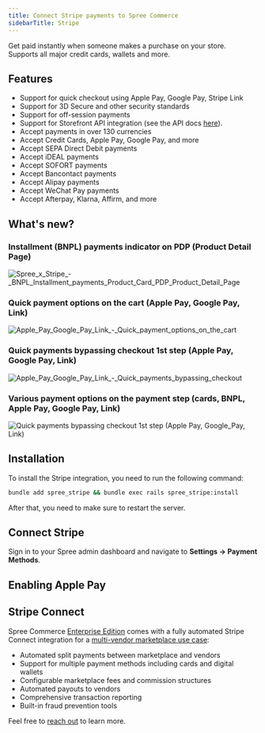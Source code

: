 ```yaml
---
title: Connect Stripe payments to Spree Commerce
sidebarTitle: Stripe
---
```


Get paid instantly when someone makes a purchase on your store. Supports all major credit cards, wallets and more.

## Features

- Support for quick checkout using Apple Pay, Google Pay, Stripe Link
- Support for 3D Secure and other security standards
- Support for off-session payments
- Support for Storefront API integration (see the API docs [here](https://spreecommerce.org/docs/api-reference/storefront/stripe)).
- Accept payments in over 130 currencies
- Accept Credit Cards, Apple Pay, Google Pay, and more
- Accept SEPA Direct Debit payments
- Accept iDEAL payments
- Accept SOFORT payments
- Accept Bancontact payments
- Accept Alipay payments
- Accept WeChat Pay payments
- Accept Afterpay, Klarna, Affirm, and more

## What's new?

### Installment (BNPL) payments indicator on PDP (Product Detail Page)

![Spree_x_Stripe_-_BNPL_Installment_payments_Product_Card_PDP_Product_Detail_Page](https://vendo-production-res.cloudinary.com/image/upload/w_2000/q_auto/v1742983146/docs/github/Spree_x_Stripe_-_BNPL_Installment_payments_Product_Card_PDP_Product_Detail_Page_amhfkw.jpg)

### Quick payment options on the cart (Apple Pay, Google Pay, Link)

![Apple_Pay_Google_Pay_Link_-_Quick_payment_options_on_the_cart](https://vendo-production-res.cloudinary.com/image/upload/w_2000/q_auto/v1742930027/docs/github/Spree_x_Stripe_-_Apple_Pay_Google_Pay_Link_-_Quick_payment_options_on_the_cart_aw45x9.jpg)

### Quick payments bypassing checkout 1st step (Apple Pay, Google Pay, Link)

![Apple_Pay_Google_Pay_Link_-_Quick_payments_bypassing_checkout](https://vendo-production-res.cloudinary.com/image/upload/w_2000/q_auto/v1742930027/docs/github/Spree_x_Stripe_-_Apple_Pay_Google_Pay_Link_-_Quick_payments_bypassing_checkout_on_Cart_n6gbh6.jpg)

### Various payment options on the payment step (cards, BNPL, Apple Pay, Google Pay, Link)

![Quick payments bypassing checkout 1st step (Apple Pay, Google_Pay, Link)](https://vendo-production-res.cloudinary.com/image/upload/w_2000/q_auto/v1742930027/docs/github/Spree_x_Stripe_-_Apple_Pay_Google_Pay_Link_-_Checkout_payment_step_rxxnr9.jpg)

## Installation

To install the Stripe integration, you need to run the following command:

```bash
bundle add spree_stripe && bundle exec rails spree_stripe:install
```

After that, you need to make sure to restart the server.

## Connect Stripe

Sign in to your Spree admin dashboard and navigate to **Settings -> Payment Methods**.


## Enabling Apple Pay


## Stripe Connect

Spree Commerce [Enterprise Edition](https://spreecommerce.org/spree-commerce-version-comparison-community-edition-vs-enterprise-edition/) comes with a fully automated Stripe Connect integration for a [multi-vendor marketplace use case](https://spreecommerce.org/marketplace-ecommerce/):

- Automated split payments between marketplace and vendors
- Support for multiple payment methods including cards and digital wallets
- Configurable marketplace fees and commission structures
- Automated payouts to vendors
- Comprehensive transaction reporting
- Built-in fraud prevention tools

Feel free to [reach out](https://spreecommerce.org/get-started/) to learn more.